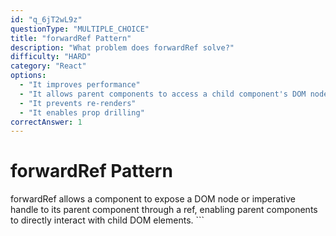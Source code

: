 ```yaml
---
id: "q_6jT2wL9z"
questionType: "MULTIPLE_CHOICE"
title: "forwardRef Pattern"
description: "What problem does forwardRef solve?"
difficulty: "HARD"
category: "React"
options:
  - "It improves performance"
  - "It allows parent components to access a child component's DOM node or instance"
  - "It prevents re-renders"
  - "It enables prop drilling"
correctAnswer: 1
---
```


# forwardRef Pattern

forwardRef allows a component to expose a DOM node or imperative handle to its parent component through a ref, enabling parent components to directly interact with child DOM elements.
\`\`\`
